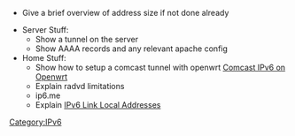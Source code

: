 * Give a brief overview of address size if not done already

* Server Stuff:
** Show a tunnel on the server
** Show AAAA records and any relevant apache config
* Home Stuff:
** Show how to setup a comcast tunnel with openwrt [[Comcast IPv6 on Openwrt]]
** Explain radvd limitations
** ip6.me
** Explain [[IPv6 Link Local Addresses]]

[[Category:IPv6]]